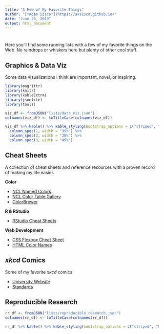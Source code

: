 ```yaml
---
title: "A Few of My Favorite Things"
author: "[*Adam Sisco*](https://awsisco.github.io)"
date: "June 28, 2019"
output: html_document
---
```


# {.tabset .tabset-fade}
Here you'll find some running lists with a few of my favorite things on the Web. No raindrops or whiskers here but plenty of other cool stuff.

## Graphics & Data Viz
Some data visualizations I think are important, novel, or inspiring.

```r
library(magrittr)
library(knitr)
library(kableExtra)
library(jsonlite)
library(tools)

viz_df <- fromJSON("lists/data_viz.json")
colnames(viz_df) <- toTitleCase(colnames(viz_df))

viz_df %>% kable() %>% kable_styling(bootstrap_options = c("striped", "hover")) %>%
  column_spec(1, width = "35%") %>%
  column_spec(2, width = "20%") %>%
  column_spec(3, width = "45%")
```

## Cheat Sheets
A collection of cheat sheets and reference resources with a proven record of making my life easier.

__Color__

* [NCL Named Colors](https://www.ncl.ucar.edu/Document/Graphics/named_colors.shtml){target="_blank"}
* [NCL Color Table Gallery](https://www.ncl.ucar.edu/Document/Graphics/color_table_gallery.shtml){target="_blank"}
* [ColorBrewer](http://colorbrewer2.org){target="_blank"}

__R & RStudio__

* [RStudio Cheat Sheets](https://www.rstudio.com/resources/cheatsheets/){target="_blank"}

__Web Development__

* [CSS Flexbox Cheat Sheet](https://yoksel.github.io/flex-cheatsheet/){target="_blank"}
* [HTML Color Names](https://www.w3schools.com/colors/colors_names.asp){target="_blank"}

## *xkcd* Comics
Some of my favorite *xkcd* comics.

* [University Website](https://xkcd.com/773/){target="_blank"}
* [Standards](https://xkcd.com/927/){target="_blank"}

## Reproducible Research

```r
rr_df <- fromJSON("lists/reproducible_research.json")
colnames(rr_df) <- toTitleCase(colnames(rr_df))

rr_df %>% kable() %>% kable_styling(bootstrap_options = c("striped", "hover"))
```
